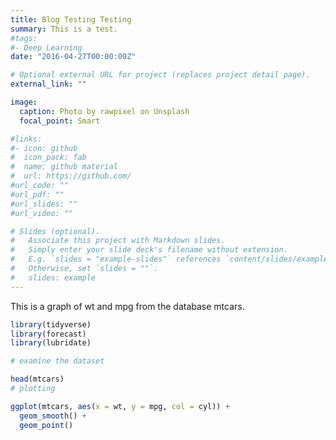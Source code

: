 ```yaml
---
title: Blog Testing Testing
summary: This is a test.
#tags:
#- Deep Learning
date: "2016-04-27T00:00:00Z"

# Optional external URL for project (replaces project detail page).
external_link: ""

image:
  caption: Photo by rawpixel on Unsplash
  focal_point: Smart

#links:
#- icon: github
#  icon_pack: fab
#  name: github material
#  url: https://github.com/
#url_code: ""
#url_pdf: ""
#url_slides: ""
#url_video: ""

# Slides (optional).
#   Associate this project with Markdown slides.
#   Simply enter your slide deck's filename without extension.
#   E.g. `slides = "example-slides"` references `content/slides/example-slides.md`.
#   Otherwise, set `slides = ""`.
#   slides: example
---
```


This is a graph of wt and mpg from the database mtcars.
```r
library(tidyverse)
library(forecast)
library(lubridate)

# examine the dataset

head(mtcars)
# plotting

ggplot(mtcars, aes(x = wt, y = mpg, col = cyl)) + 
  geom_smooth() + 
  geom_point()

```


